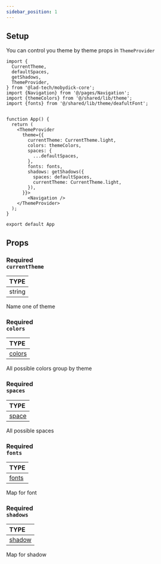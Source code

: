 ```yaml
---
sidebar_position: 1
---
```


## Setup

You can control you theme by theme props in `ThemeProvider`

```tsx
import {
  CurrentTheme,
  defaultSpaces,
  getShadows,
  ThemeProvider,
} from '@lad-tech/mobydick-core';
import {Navigation} from '@/pages/Navigation';
import {themeColors} from '@/shared/lib/theme';
import {fonts} from '@/shared/lib/theme/deafultFont';


function App() {
  return (
    <ThemeProvider
      theme={{
        currentTheme: CurrentTheme.light,
        colors: themeColors,
        spaces: {
          ...defaultSpaces,
        },
        fonts: fonts,
        shadows: getShadows({
          spaces: defaultSpaces,
          currentTheme: CurrentTheme.light,
        }),
      }}>
        <Navigation />
    </ThemeProvider>
  );
}

export default App
```

## Props

### <div class="label required basic">Required</div>**`currentTheme`**

| TYPE   |
|:-------|
| string |

Name one of theme

### <div class="label required basic">Required</div>**`colors`**

| TYPE                                                                                                     |
|:---------------------------------------------------------------------------------------------------------|
| [colors](https://github.com/lad-tech/mobydick/blob/main/packages/core/src/styles/constants/theme.ts#L42) |

All possible colors group by theme

### <div class="label required basic">Required</div>**`spaces`**

| TYPE                                                                                                    |
|:--------------------------------------------------------------------------------------------------------|
| [space](https://github.com/lad-tech/mobydick/blob/main/packages/core/src/styles/constants/theme.ts#L66) |

All possible spaces

### <div class="label required basic">Required</div>**`fonts`**

| TYPE                                                                                                    |
|:--------------------------------------------------------------------------------------------------------|
| [fonts](https://github.com/lad-tech/mobydick/blob/main/packages/core/src/styles/constants/theme.ts#L31) |

Map for font

### <div class="label required basic">Required</div>**`shadows`**

| TYPE                                                                                                     |
|:---------------------------------------------------------------------------------------------------------|
| [shadow](https://github.com/lad-tech/mobydick/blob/main/packages/core/src/styles/constants/theme.ts#L69) |

Map for shadow
